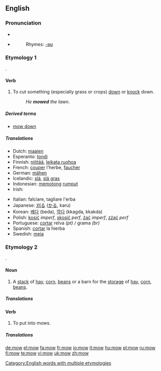 ==English==

===Pronunciation===
* {{IPA|/'mɔʊ/}}
* {{audio|en-us-mow.ogg|Audio (US)}}
*: Rhymes: [[Rhymes:English:-əʊ|-əʊ]]

===Etymology 1===
{{OE.}} {{term|māwan|lang=ang}}.

====Verb====
{{en-verb|mows|mowing|mowed|'''[[mowed]] '''or''' [[mown]]'''}}

# To cut something (especially grass or crops) [[down]] or [[knock]] down.
#: ''He '''mowed''' the lawn''.

=====Derived terms=====
* [[mow down]]

=====Translations=====
{{trans-top|To cut something down}}
* Dutch: [[maaien]]
* Esperanto: [[tondi]]
* Finnish: [[niittää]], [[leikata ruohoa]]
* French: [[couper]] l'herbe, [[faucher]]
* German: [[mähen]]
* Icelandic: [[slá]], [[slá gras]]
* Indonesian: [[potong|memotong]] [[rumput]]
* Irish: {{t|ga|bain}}
{{trans-mid}}
* Italian: falciare, tagliare l'erba
* Japanese: [[刈る]] ([[かる]], karu)
* Korean: [[베다]] (beda), [[깍다]] (kkagda, kkakda)
* Polish: [[kosić]] ''imperf'', [[skosić]] ''perf'', [[żąć]] ''imperf'', [[zżąć]] ''perf''
* Portuguese: [[cortar]] relva ''(pt)'' / grama ''(br)''
* Spanish: [[cortar]] la hierba
* Swedish: [[meja]]
{{trans-bottom}}

===Etymology 2===
{{OE.}} {{term|mūga|lang=ang}}.

====Noun====
{{en-noun}}

# {{farming|jargon}} A [[stack]] of [[hay]], [[corn]], [[beans]] or a barn for the [[storage]] of [[hay]], [[corn]], [[beans]].

=====Translations=====
{{trans-top|A stack or barn of/for hay, corn, beans}}
{{trans-mid}}
{{trans-bottom}}

====Verb====
{{en-verb}}

# {{farming|jargon}} To put into mows.

=====Translations=====
{{trans-top|To put into mows}}
{{trans-mid}}
{{trans-bottom}}

[[Category:English words with multiple etymologies]]

[[de:mow]]
[[el:mow]]
[[fa:mow]]
[[fr:mow]]
[[io:mow]]
[[it:mow]]
[[hu:mow]]
[[pl:mow]]
[[ru:mow]]
[[fi:mow]]
[[te:mow]]
[[vi:mow]]
[[uk:mow]]
[[zh:mow]]